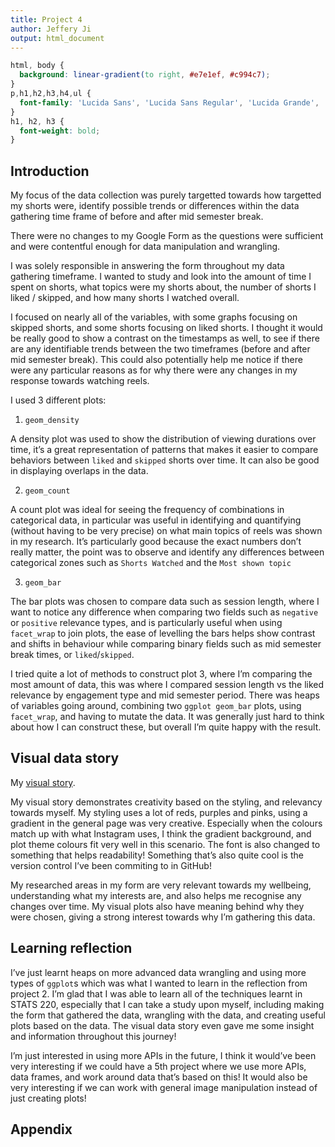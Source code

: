```yaml
---
title: Project 4
author: Jeffery Ji
output: html_document
---
```


```css
html, body {
  background: linear-gradient(to right, #e7e1ef, #c994c7);
}
p,h1,h2,h3,h4,ul {
  font-family: 'Lucida Sans', 'Lucida Sans Regular', 'Lucida Grande', 'Lucida Sans Unicode', Geneva, Verdana, sans-serif;
}
h1, h2, h3 {
  font-weight: bold;
}
```

## Introduction

My focus of the data collection was purely targetted towards how targetted my shorts were, identify possible trends or differences within the data gathering time frame of before and after mid semester break.

There were no changes to my Google Form as the questions were sufficient and were contentful enough for data manipulation and wrangling.

I was solely responsible in answering the form throughout my data gathering timeframe. I wanted to study and look into the amount of time I spent on shorts, what topics were my shorts about, the number of shorts I liked / skipped, and how many shorts I watched overall.

I focused on nearly all of the variables, with some graphs focusing on skipped shorts, and some shorts focusing on liked shorts. I thought it would be really good to show a contrast on the timestamps as well, to see if there are any identifiable trends between the two timeframes (before and after mid semester break). This could also potentially help me notice if there were any particular reasons as for why there were any changes in my response towards watching reels.

I used 3 different plots:

1. `geom_density`

A density plot was used to show the distribution of viewing durations over time, it's a great representation of patterns that makes it easier to compare behaviors between `liked` and `skipped` shorts over time. It can also be good in displaying overlaps in the data.

2. `geom_count`

A count plot was ideal for seeing the frequency of combinations in categorical data, in particular was useful in identifying and quantifying (without having to be very precise) on what main topics of reels was shown in my research. It's particularly good because the exact numbers don't really matter, the point was to observe and identify any differences between categorical zones such as `Shorts Watched` and the `Most shown topic`

3. `geom_bar`

The bar plots was chosen to compare data such as session length, where I want to notice any difference when comparing two fields such as `negative` or `positive` relevance types, and is particularly useful when using `facet_wrap` to join plots, the ease of levelling the bars helps show contrast and shifts in behaviour while comparing binary fields such as mid semester break times, or `liked`/`skipped`.

I tried quite a lot of methods to construct plot 3, where I'm comparing the most amount of data, this was where I compared session length vs the liked relevance by engagement type and mid semester period. There was heaps of variables going around, combining two `ggplot geom_bar` plots, using `facet_wrap`, and having to mutate the data. It was generally just hard to think about how I can construct these, but overall I'm quite happy with the result.

## Visual data story

My [visual story](https://jeffplays2005.github.io/stats220/visual_data_story.html).

My visual story demonstrates creativity based on the styling, and relevancy towards myself. My styling uses a lot of reds, purples and pinks, using a gradient in the general page was very creative. Especially when the colours match up with what Instagram uses, I think the gradient background, and plot theme colours fit very well in this scenario. The font is also changed to something that helps readability! Something that's also quite cool is the version control I've been commiting to in GitHub!

My researched areas in my form are very relevant towards my wellbeing, understanding what my interests are, and also helps me recognise any changes over time. My visual plots also have meaning behind why they were chosen, giving a strong interest towards why I'm gathering this data.

## Learning reflection

I've just learnt heaps on more advanced data wrangling and using more types of `ggplot`s which was what I wanted to learn in the reflection from project 2. I'm glad that I was able to learn all of the techniques learnt in STATS 220, especially that I can take a study upon myself, including making the form that gathered the data, wrangling with the data, and creating useful plots based on the data. The visual data story even gave me some insight and information throughout this journey!

I'm just interested in using more APIs in the future, I think it would've been very interesting if we could have a 5th project where we use more APIs, data frames, and work around data that's based on this! It would also be very interesting if we can work with general image manipulation instead of just creating plots!

## Appendix

```r

```
